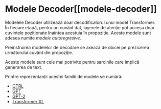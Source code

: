 # Modele Decoder[[modele-decoder]]

<CourseFloatingBanner
    chapter={1}
    classNames="absolute z-10 right-0 top-0"
/>

<Youtube id="d_ixlCubqQw" />

Modelele Decoder utilizează doar decodificatorul unui model Transformer. În fiecare etapă, pentru un cuvânt dat, layerele de atenție pot accesa doar cuvintele poziționate înaintea acestuia în propoziție. Aceste modele sunt adesea numite *modele autoregresive*.

Preinstruirea modelelor de decodare se axează de obicei pe prezicerea următorului cuvânt din propoziție.

Aceste modele sunt cele mai potrivite pentru sarcinile care implică generarea de text.

Printre reprezentanții acestei familii de modele se numără:

- [CTRL](https://huggingface.co/transformers/model_doc/ctrl)
- [GPT](https://huggingface.co/docs/transformers/model_doc/openai-gpt)
- [GPT-2](https://huggingface.co/transformers/model_doc/gpt2)
- [Transformer XL](https://huggingface.co/transformers/model_doc/transfo-xl)